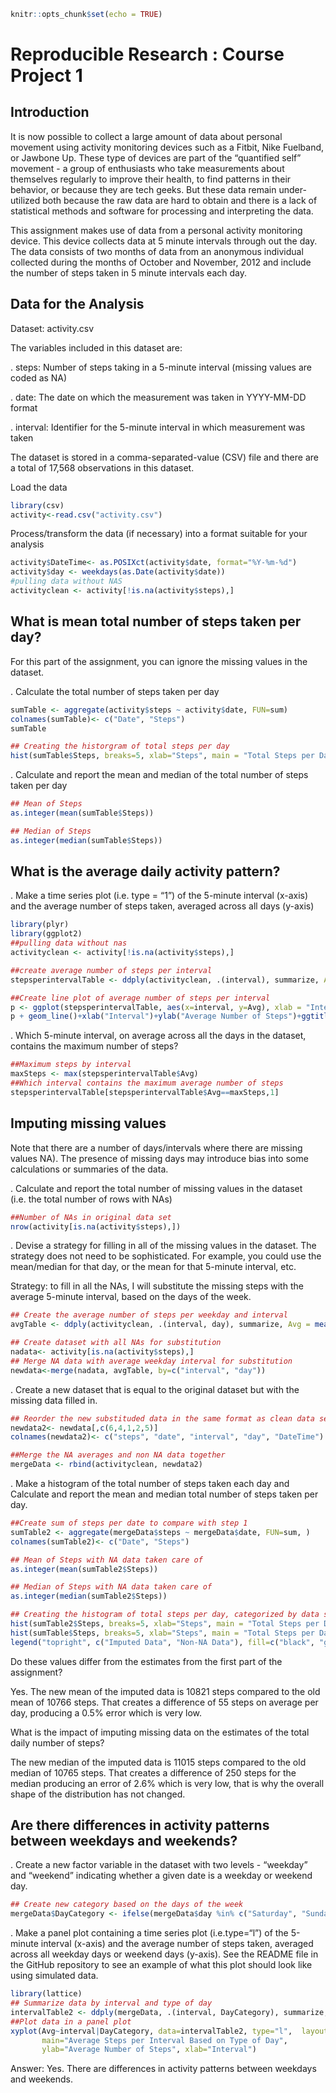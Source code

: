 
```{r setup, include=FALSE}
knitr::opts_chunk$set(echo = TRUE)
```

# Reproducible Research : Course Project 1

## Introduction

It is now possible to collect a large amount of data about personal movement using activity monitoring devices such as a Fitbit, Nike Fuelband, or Jawbone Up. These type of devices are part of the "quantified self" movement - a group of enthusiasts who take measurements about themselves regularly to improve their health, to find patterns in their behavior, or because they are tech geeks. But these data remain under-utilized both because the raw data are hard to obtain and there is a lack of statistical methods and software for processing and interpreting the data.

This assignment makes use of data from a personal activity monitoring device. This device collects data at 5 minute intervals through out the day. The data consists of two months of data from an anonymous individual collected during the months of October and November, 2012 and include the number of steps taken in 5 minute intervals each day.

## Data for the Analysis

Dataset: activity.csv

The variables included in this dataset are:

. steps: Number of steps taking in a 5-minute interval (missing values are coded as NA)

. date: The date on which the measurement was taken in YYYY-MM-DD format

. interval: Identifier for the 5-minute interval in which measurement was taken

The dataset is stored in a comma-separated-value (CSV) file and there are a total of 17,568 observations in this dataset.

Load the data 

```{r}
library(csv)
activity<-read.csv("activity.csv")
```

Process/transform the data (if necessary) into a format suitable for your analysis

```{r}
activity$DateTime<- as.POSIXct(activity$date, format="%Y-%m-%d")
activity$day <- weekdays(as.Date(activity$date))
#pulling data without NAS
activityclean <- activity[!is.na(activity$steps),]
```

## What is mean total number of steps taken per day?

For this part of the assignment, you can ignore the missing values in the dataset.

. Calculate the total number of steps taken per day

```{r}
sumTable <- aggregate(activity$steps ~ activity$date, FUN=sum)
colnames(sumTable)<- c("Date", "Steps")
sumTable
```

```{r}
## Creating the historgram of total steps per day
hist(sumTable$Steps, breaks=5, xlab="Steps", main = "Total Steps per Day")
```

. Calculate and report the mean and median of the total number of steps taken per day

```{r}
## Mean of Steps
as.integer(mean(sumTable$Steps))
```

```{r}
## Median of Steps
as.integer(median(sumTable$Steps))
```

## What is the average daily activity pattern?

. Make a time series plot (i.e. type = "1") of the 5-minute interval (x-axis) and the average number of steps taken, averaged across all days (y-axis)

```{r}
library(plyr)
library(ggplot2)
##pulling data without nas
activityclean <- activity[!is.na(activity$steps),]

##create average number of steps per interval
stepsperintervalTable <- ddply(activityclean, .(interval), summarize, Avg = mean(steps))

##Create line plot of average number of steps per interval
p <- ggplot(stepsperintervalTable, aes(x=interval, y=Avg), xlab = "Interval", ylab="Average Number of Steps")
p + geom_line()+xlab("Interval")+ylab("Average Number of Steps")+ggtitle("Average Number of Steps per Interval")
```

. Which 5-minute interval, on average across all the days in the dataset, contains the maximum number of steps?

```{r}
##Maximum steps by interval
maxSteps <- max(stepsperintervalTable$Avg)
##Which interval contains the maximum average number of steps
stepsperintervalTable[stepsperintervalTable$Avg==maxSteps,1]
```

## Imputing missing values

Note that there are a number of days/intervals where there are missing values NA). The presence of missing days may introduce bias into some calculations or summaries of the data.

. Calculate and report the total number of missing values in the dataset (i.e. the total number of rows with NAs)

```{r}
##Number of NAs in original data set
nrow(activity[is.na(activity$steps),])
```

. Devise a strategy for filling in all of the missing values in the dataset. The strategy does not need to be sophisticated. For example, you could use the mean/median for that day, or the mean for that 5-minute interval, etc.

Strategy: to fill in all the NAs, I will substitute the missing steps with the average 5-minute interval, based on the days of the week.

```{r}
## Create the average number of steps per weekday and interval
avgTable <- ddply(activityclean, .(interval, day), summarize, Avg = mean(steps))

## Create dataset with all NAs for substitution
nadata<- activity[is.na(activity$steps),]
## Merge NA data with average weekday interval for substitution
newdata<-merge(nadata, avgTable, by=c("interval", "day"))
```

. Create a new dataset that is equal to the original dataset but with the missing data filled in.

```{r}
## Reorder the new substituded data in the same format as clean data set
newdata2<- newdata[,c(6,4,1,2,5)]
colnames(newdata2)<- c("steps", "date", "interval", "day", "DateTime")

##Merge the NA averages and non NA data together
mergeData <- rbind(activityclean, newdata2)
```

. Make a histogram of the total number of steps taken each day and Calculate and report the mean and median total number of steps taken per day. 


```{r}
##Create sum of steps per date to compare with step 1
sumTable2 <- aggregate(mergeData$steps ~ mergeData$date, FUN=sum, )
colnames(sumTable2)<- c("Date", "Steps")
```

```{r}
## Mean of Steps with NA data taken care of
as.integer(mean(sumTable2$Steps))
```

```{r}
## Median of Steps with NA data taken care of
as.integer(median(sumTable2$Steps))
```

```{r}
## Creating the histogram of total steps per day, categorized by data set to show impact
hist(sumTable2$Steps, breaks=5, xlab="Steps", main = "Total Steps per Day with NAs Fixed", col="Black")
hist(sumTable$Steps, breaks=5, xlab="Steps", main = "Total Steps per Day with NAs Fixed", col="Grey", add=T)
legend("topright", c("Imputed Data", "Non-NA Data"), fill=c("black", "grey") )
```

Do these values differ from the estimates from the first part of the assignment? 

Yes. The new mean of the imputed data is 10821 steps compared to the old mean of 10766 steps. That creates a difference of 55 steps on average per day, producing a 0.5% error which is very low.

What is the impact of imputing missing data on the estimates of the total daily number of steps?

The new median of the imputed data is 11015 steps compared to the old median of 10765 steps. That creates a difference of 250 steps for the median producing an error of 2.6% which is very low, that is why the overall shape of the distribution has not changed.

## Are there differences in activity patterns between weekdays and weekends?

. Create a new factor variable in the dataset with two levels - "weekday" and "weekend" indicating whether a given date is a weekday or weekend day.

```{r}
## Create new category based on the days of the week
mergeData$DayCategory <- ifelse(mergeData$day %in% c("Saturday", "Sunday"), "Weekend", "Weekday")
```

. Make a panel plot containing a time series plot (i.e.type="l") of the 5-minute interval (x-axis) and the average number of steps taken, averaged across all weekday days or weekend days (y-axis). See the README file in the GitHub repository to see an example of what this plot should look like using simulated data.

```{r}
library(lattice) 
## Summarize data by interval and type of day
intervalTable2 <- ddply(mergeData, .(interval, DayCategory), summarize, Avg = mean(steps))
##Plot data in a panel plot
xyplot(Avg~interval|DayCategory, data=intervalTable2, type="l",  layout = c(1,2),
       main="Average Steps per Interval Based on Type of Day", 
       ylab="Average Number of Steps", xlab="Interval")
```       

Answer: Yes. There are differences in activity patterns between weekdays and weekends. 
 
 
 
 
 
       
